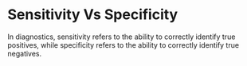 # Sensitivity Vs Specificity

In diagnostics, sensitivity refers to the ability to correctly identify true positives, while specificity refers to the ability to correctly identify true negatives.